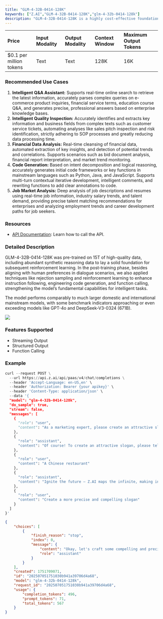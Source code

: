 ```yaml
---
title: "GLM-4-32B-0414-128K"
keywords: ["Z.AI","GLM-4-32B-0414-128K","glm-4-32b-0414-128k"]
description: "GLM-4-32B-0414-128K is a highly cost-effective foundation language model. It can efficiently perform complex tasks and has significantly enhanced capabilities in tool use, online search, and code-related intelligent tasks."
---
```


| **Price**                | **Input Modality** | **Output Modality** | **Context Window** | **Maximum Output Tokens** |
| :----------------------- | :----------------- | :------------------ | :----------------- | :------------------------ |
| \$0.1 per million tokens | Text               | Text                | 128K               | 16K                       |

### **Recommended Use Cases**

1. **Intelligent Q&A Assistant:** Supports real-time online search to retrieve the latest information, accurately parses complex queries on e-commerce product inquiries, financial service terms, education course Q&A, and generates precise, professional answers based on enterprise knowledge bases. 
2. **Intelligent Quality Inspection:** Accurately identifies and extracts key information and business fields from complex texts such as customer service tickets, automating analyses like sales pitch inspection and risk identification, strictly adhering to SOP processes and greatly reducing data processing time.
3. **Financial Data Analysis:** Real-time cleansing of financial data, automated extraction of key insights, and detection of potential trends and correlations. Supports scenarios such as bid document analysis, financial report interpretation, and market trend monitoring.
4. **Code Generation:** Based on intent decomposition and logical reasoning, accurately generates initial code frameworks or key functions in mainstream languages such as Python, Java, and JavaScript. Supports multi-turn contextual iterative development, intelligent comments, and rewriting functions to add clear annotations to code.
5. **Job Market Analysis:** Deep analysis of job descriptions and resumes using real-time job information, industry salary trends, and talent demand, providing precise talent matching recommendations for enterprises and analyzing employment trends and career development paths for job seekers.

### **Resources**

- [API Documentation](/api-reference/llm/glm-4-32b-0414-128k): Learn how to call the API.

### **Detailed Description**

GLM-4-32B-0414-128K was pre-trained on 15T of high-quality data, including abundant synthetic reasoning data to lay a solid foundation for subsequent reinforcement learning. In the post-training phase, besides aligning with human preferences in dialogue scenarios, we also applied techniques like rejection sampling and reinforcement learning to enhance instruction following, engineering code generation, and function calling, strengthening the model’s fundamental capabilities for intelligent tasks.

The model performs comparably to much larger domestic and international mainstream models, with some benchmark indicators approaching or even exceeding models like GPT-4o and DeepSeek-V3-0324 (671B).

![](https://zhipu-ai.feishu.cn/space/api/box/stream/download/asynccode/?code=NmZjY2EwOTk2ZDYzNWU0NjAzMmE4ZDBlZjZmYWNjOTlfeHVDUXNSek9IMjh3a2p4QXZnUThNTUZ3cklSbk9oOTFfVG9rZW46QW1VbmIwSVU3b3VxQ3p4ekJNQWNMY3lUbjJkXzE3NDk1NDE2NDc6MTc0OTU0NTI0N19WNA)

### **Features Supported**

- Streaming Output
- Structured Output
- Function Calling

### **Example**

```Python Example Request
curl --request POST \
  --url https://api.z.ai/api/paas/v4/chat/completions \
  --header 'Accept-Language: en-US,en' \
  --header 'Authorization: Bearer {your apikey}' \
  --header 'Content-Type: application/json' \
  --data '{
  "model": "glm-4-32b-0414-128k",
  "do_sample": true,
  "stream": false,
  "messages": [
    {
      "role": "user",
      "content": "As a marketing expert, please create an attractive slogan for my business"
    },
    {
      "role": "assistant",
      "content": "Of course! To create an attractive slogan, please tell me a bit about your product"
    },
    {
      "role": "user",
      "content": "A Chinese restaurant"
    },
    {
      "role": "assistant",
      "content": "Ignite the future — Z.AI maps the infinite, making innovation within reach!"
    },
    {
      "role": "user",
      "content": "Create a more precise and compelling slogan"
    }
  ]
}'
```

```json Example Response
{
    "choices": [
        {
            "finish_reason": "stop",
            "index": 0,
            "message": {
                "content": "Okay, let's craft some compelling and precise slogans specifically for your **Chinese restaurant**. To make them even better, could you tell me a bit more about your restaurant's style? (e.g., casual, fine dining, specific regional cuisine like Sichuan or Cantonese, family-friendly, modern twist, etc.)?\n\nIn the meantime, here are some options based on general appeal:\n\n**Focusing on Flavor & Authenticity:**\n\n1.  **[Your Restaurant Name]: Authentic Flavors, Served Passionately.** (Highlights genuineness and care)\n2.  **Taste the Heart of China. Right Here.** (Evokes authenticity and local presence)\n3.  **[Your Restaurant Name]: Where Every Bite Tells a Story.** (Suggests depth, tradition, and flavor)\n4.  **Experience the True Taste of China.** (Direct, classic, and focuses on authenticity)\n5.  **Savor the Craft, Savor China.** (Emphasizes skill and the origin of the food)\n\n**Focusing on Experience & Atmosphere:**\n\n6.  **[Your Restaurant Name]: More Than Food, It's an Escape.** (Suggests ambiance and enjoyment beyond just eating)\n7.  **Where Every Meal Feels Like a Celebration.** (Evokes happiness, togetherness, and positive dining)\n8.  **Discover the Magic of Chinese Cuisine.** (Intriguing and focuses on the unique aspects of the food)\n9.  **[Your Restaurant Name]: Crafting Moments, One Dish at a Time.** (Highlights the experience and the quality of each dish)\n10. **Your Invitation to Chinese Flavor.** (Inviting and focuses on the cuisine)\n\n**Focusing on Quality & Freshness:**\n\n11. **[Your Restaurant Name]: Fresh Ingredients, Time-Honored Recipes.** (Highlights quality sourcing and tradition)\n12. **Quality You Can Taste. Chinese Food Done Right.** (Simple, confident, and focuses on excellence)\n13. **The Taste of Carefully Crafted Chinese Dishes.** (Emphasizes attention to detail and quality)\n\n**Short & Catchy:**\n\n14. **[Your Restaurant Name]: Flavorfully Chinese.**\n15. **Simply Delicious. Truly Chinese.**\n\nOnce you share more about your restaurant's specific vibe, I can tailor these further or create new options!",
                "role": "assistant"
            }
        }
    ],
    "created": 1751709071,
    "id": "202507051751030b941a39706d4a68",
    "model": "glm-4-32b-0414-128k",
    "request_id": "202507051751030b941a39706d4a68",
    "usage": {
        "completion_tokens": 496,
        "prompt_tokens": 71,
        "total_tokens": 567
    }
}
```